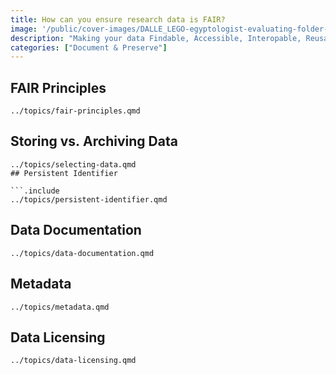 ```yaml
---
title: How can you ensure research data is FAIR?
image: '/public/cover-images/DALLE_LEGO-egyptologist-evaluating-folder-structure.jpg'
description: "Making your data Findable, Accessible, Interopable, Reusable is more doable than you might think."
categories: ["Document & Preserve"]
---
```


## FAIR Principles

```.include
../topics/fair-principles.qmd
```

## Storing vs. Archiving Data

```.include
../topics/selecting-data.qmd
## Persistent Identifier

```.include
../topics/persistent-identifier.qmd
```

## Data Documentation

```.include
../topics/data-documentation.qmd
```

## Metadata

```.include
../topics/metadata.qmd
```

## Data Licensing

```.include
../topics/data-licensing.qmd
```
